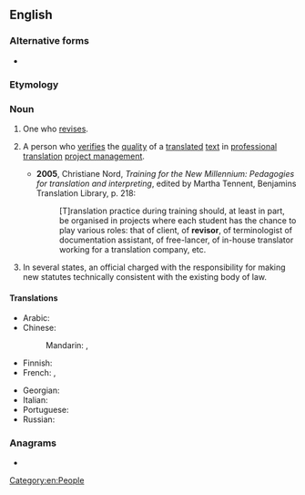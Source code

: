 {{also|réviser}}
==English==

===Alternative forms===
* {{l|en|revisor}}

===Etymology===
{{suffix|en|revise|er}}

===Noun===
{{en-noun}}

# One who [[revise]]s.
# {{lb|en|translation studies}} A person who [[verify|verifies]] the [[quality]] of a [[translated]] [[text]] in [[professional]] [[translation]] [[project management]].
#* '''2005''', Christiane Nord, ''Training for the New Millennium: Pedagogies for translation and interpreting'', edited by Martha Tennent, Benjamins Translation Library, p. 218:
#*: [T]ranslation practice during training should, at least in part, be organised in projects where each student has the chance to play various roles: that of client, of '''revisor''', of terminologist of documentation assistant, of free-lancer, of in-house translator working for a translation company, etc.
# {{lb|en|legal|US}} In several states, an official charged with the responsibility for making new statutes technically consistent with the existing body of law.

====Translations====
{{trans-top|person who verifies quality of translation}}
* Arabic: {{t-needed|ar}}
* Chinese:
*: Mandarin: {{t+|cmn|校訂者|sc=Hani}}, {{t+|cmn|校订者|tr=jiàodìngzhě|sc=Hani}}
* Finnish: {{t+|fi|tarkastaja}}
* French: {{t+|fr|relecteur|m}}, {{t+|fr|relectrice|f}}
{{trans-mid}}
* Georgian: {{t|ka|სარევიზიო კორექტორი}}
* Italian: {{t+|it|revisore}}
* Portuguese: {{t+|pt|revisor|m}}
* Russian: {{t-needed|ru}}
{{trans-bottom}}

===Anagrams===
* {{anagrams|en|a=eeirrsv|reivers|reversi|rievers}}

[[Category:en:People]]